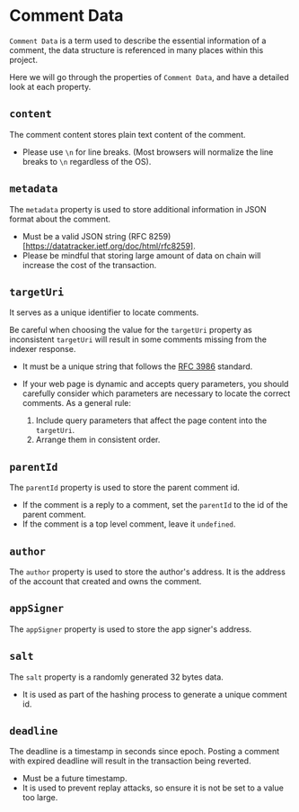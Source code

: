 # Comment Data

`Comment Data` is a term used to describe the essential information of a comment, the data structure is referenced in many places within this project.

Here we will go through the properties of `Comment Data`, and have a detailed look at each property.

## `content`

The comment content stores plain text content of the comment.

- Please use `\n` for line breaks. (Most browsers will normalize the line breaks to `\n` regardless of the OS).

## `metadata`

The `metadata` property is used to store additional information in JSON format about the comment.

- Must be a valid JSON string (RFC 8259)[https://datatracker.ietf.org/doc/html/rfc8259].
- Please be mindful that storing large amount of data on chain will increase the cost of the transaction.

## `targetUri`

It serves as a unique identifier to locate comments.

Be careful when choosing the value for the `targetUri` property as inconsistent `targetUri` will result in some comments missing from the indexer response.

- It must be a unique string that follows the [RFC 3986](https://datatracker.ietf.org/doc/html/rfc3986) standard.
- If your web page is dynamic and accepts query parameters, you should carefully consider which parameters are necessary to locate the correct comments. As a general rule:

  1.  Include query parameters that affect the page content into the `targetUri`.
  1.  Arrange them in consistent order.

## `parentId`

The `parentId` property is used to store the parent comment id.

- If the comment is a reply to a comment, set the `parentId` to the id of the parent comment.
- If the comment is a top level comment, leave it `undefined`.

## `author`

The `author` property is used to store the author's address. It is the address of the account that created and owns the comment.

## `appSigner`

The `appSigner` property is used to store the app signer's address.

## `salt`

The `salt` property is a randomly generated 32 bytes data.

- It is used as part of the hashing process to generate a unique comment id.

## `deadline`

The deadline is a timestamp in seconds since epoch. Posting a comment with expired deadline will result in the transaction being reverted.

- Must be a future timestamp.
- It is used to prevent replay attacks, so ensure it is not be set to a value too large.

